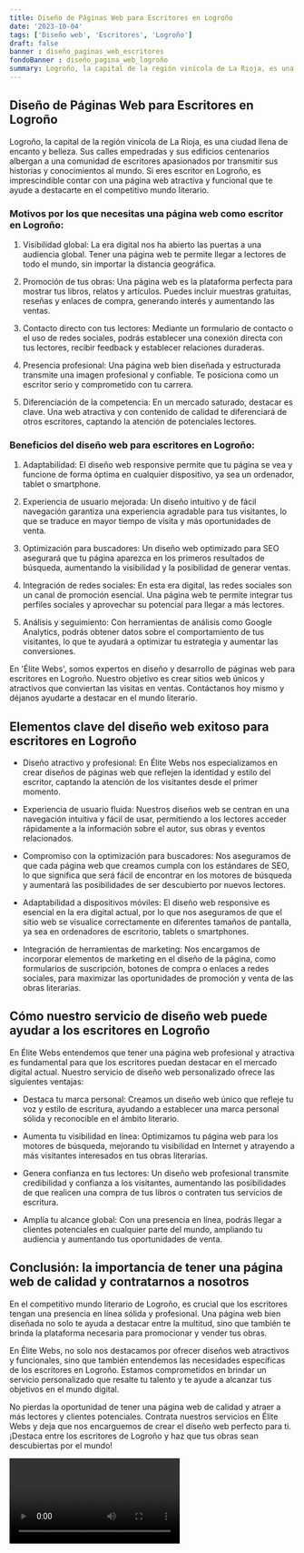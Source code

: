 ```yaml
---
title: Diseño de Páginas Web para Escritores en Logroño
date: '2023-10-04'
tags: ['Diseño web', 'Escritores', 'Logroño']
draft: false
banner : diseño_paginas_web_escritores
fondoBanner : diseño_pagina_web_logroño
summary: Logroño, la capital de la región vinícola de La Rioja, es una ciudad llena de encanto y belleza. Sus calles empedradas y sus edificios centenarios albergan a una comunidad de escritores apasionados por transmitir sus historias y conocimientos al mundo. Si eres escritor en Logroño, es imprescindible contar con una página web atractiva y funcional que te ayude a destacarte en el competitivo mundo literario.
---
```


## Diseño de Páginas Web para Escritores en Logroño

Logroño, la capital de la región vinícola de La Rioja, es una ciudad llena de encanto y belleza. Sus calles empedradas y sus edificios centenarios albergan a una comunidad de escritores apasionados por transmitir sus historias y conocimientos al mundo. Si eres escritor en Logroño, es imprescindible contar con una página web atractiva y funcional que te ayude a destacarte en el competitivo mundo literario.

### Motivos por los que necesitas una página web como escritor en Logroño:

1. Visibilidad global: La era digital nos ha abierto las puertas a una audiencia global. Tener una página web te permite llegar a lectores de todo el mundo, sin importar la distancia geográfica.

2. Promoción de tus obras: Una página web es la plataforma perfecta para mostrar tus libros, relatos y artículos. Puedes incluir muestras gratuitas, reseñas y enlaces de compra, generando interés y aumentando las ventas.

3. Contacto directo con tus lectores: Mediante un formulario de contacto o el uso de redes sociales, podrás establecer una conexión directa con tus lectores, recibir feedback y establecer relaciones duraderas.

4. Presencia profesional: Una página web bien diseñada y estructurada transmite una imagen profesional y confiable. Te posiciona como un escritor serio y comprometido con tu carrera.

5. Diferenciación de la competencia: En un mercado saturado, destacar es clave. Una web atractiva y con contenido de calidad te diferenciará de otros escritores, captando la atención de potenciales lectores.

### Beneficios del diseño web para escritores en Logroño:

1. Adaptabilidad: El diseño web responsive permite que tu página se vea y funcione de forma óptima en cualquier dispositivo, ya sea un ordenador, tablet o smartphone.

2. Experiencia de usuario mejorada: Un diseño intuitivo y de fácil navegación garantiza una experiencia agradable para tus visitantes, lo que se traduce en mayor tiempo de visita y más oportunidades de venta.

3. Optimización para buscadores: Un diseño web optimizado para SEO asegurará que tu página aparezca en los primeros resultados de búsqueda, aumentando la visibilidad y la posibilidad de generar ventas.

4. Integración de redes sociales: En esta era digital, las redes sociales son un canal de promoción esencial. Una página web te permite integrar tus perfiles sociales y aprovechar su potencial para llegar a más lectores.

5. Análisis y seguimiento: Con herramientas de análisis como Google Analytics, podrás obtener datos sobre el comportamiento de tus visitantes, lo que te ayudará a optimizar tu estrategia y aumentar las conversiones.

En 'Élite Webs', somos expertos en diseño y desarrollo de páginas web para escritores en Logroño. Nuestro objetivo es crear sitios web únicos y atractivos que conviertan las visitas en ventas. Contáctanos hoy mismo y déjanos ayudarte a destacar en el mundo literario.

<GifSeo />

<Cta />

## Elementos clave del diseño web exitoso para escritores en Logroño

- Diseño atractivo y profesional: En Élite Webs nos especializamos en crear diseños de páginas web que reflejen la identidad y estilo del escritor, captando la atención de los visitantes desde el primer momento.

- Experiencia de usuario fluida: Nuestros diseños web se centran en una navegación intuitiva y fácil de usar, permitiendo a los lectores acceder rápidamente a la información sobre el autor, sus obras y eventos relacionados.

- Compromiso con la optimización para buscadores: Nos aseguramos de que cada página web que creamos cumpla con los estándares de SEO, lo que significa que será fácil de encontrar en los motores de búsqueda y aumentará las posibilidades de ser descubierto por nuevos lectores.

- Adaptabilidad a dispositivos móviles: El diseño web responsive es esencial en la era digital actual, por lo que nos aseguramos de que el sitio web se visualice correctamente en diferentes tamaños de pantalla, ya sea en ordenadores de escritorio, tablets o smartphones.

- Integración de herramientas de marketing: Nos encargamos de incorporar elementos de marketing en el diseño de la página, como formularios de suscripción, botones de compra o enlaces a redes sociales, para maximizar las oportunidades de promoción y venta de las obras literarias.

## Cómo nuestro servicio de diseño web puede ayudar a los escritores en Logroño

En Élite Webs entendemos que tener una página web profesional y atractiva es fundamental para que los escritores puedan destacar en el mercado digital actual. Nuestro servicio de diseño web personalizado ofrece las siguientes ventajas:

- Destaca tu marca personal: Creamos un diseño web único que refleje tu voz y estilo de escritura, ayudando a establecer una marca personal sólida y reconocible en el ámbito literario.

- Aumenta tu visibilidad en línea: Optimizamos tu página web para los motores de búsqueda, mejorando tu visibilidad en Internet y atrayendo a más visitantes interesados en tus obras literarias.

- Genera confianza en tus lectores: Un diseño web profesional transmite credibilidad y confianza a los visitantes, aumentando las posibilidades de que realicen una compra de tus libros o contraten tus servicios de escritura.

- Amplía tu alcance global: Con una presencia en línea, podrás llegar a clientes potenciales en cualquier parte del mundo, ampliando tu audiencia y aumentando tus oportunidades de venta.

## Conclusión: la importancia de tener una página web de calidad y contratarnos a nosotros

En el competitivo mundo literario de Logroño, es crucial que los escritores tengan una presencia en línea sólida y profesional. Una página web bien diseñada no solo te ayuda a destacar entre la multitud, sino que también te brinda la plataforma necesaria para promocionar y vender tus obras.

En Élite Webs, no solo nos destacamos por ofrecer diseños web atractivos y funcionales, sino que también entendemos las necesidades específicas de los escritores en Logroño. Estamos comprometidos en brindar un servicio personalizado que resalte tu talento y te ayude a alcanzar tus objetivos en el mundo digital.

No pierdas la oportunidad de tener una página web de calidad y atraer a más lectores y clientes potenciales. Contrata nuestros servicios en Élite Webs y deja que nos encarguemos de crear el diseño web perfecto para ti. ¡Destaca entre los escritores de Logroño y haz que tus obras sean descubiertas por el mundo!

<Video />

<CtaBot job='Escritores' city='Logroño'/>

<Gmaps query='Logroño+españa+maps' />